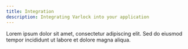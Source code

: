 ```yaml
---
title: Integration
description: Integrating Varlock into your application
---
```


Lorem ipsum dolor sit amet, consectetur adipiscing elit. Sed do eiusmod tempor incididunt ut labore et dolore magna aliqua.